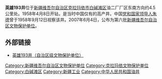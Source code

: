 {{文物保护单位
|名称 = 英雄193井
|图片 = <!-- 使用图片 -->
|说明 = <!-- 图片说明 -->
|级别 = 省级
|省名 = 新疆维吾尔自治区
|市/县名 = <!-- 市县级文物保护单位所在市县的名称，全国重点和省级不要填 -->
|所在 = [[克拉玛依市|克拉玛依市]][[白碱滩区|白碱滩区]]
|坐标 ={{coord|45|40|25|N|85|09|50|E}}
|分类 =  <!-- [[文物分类|文物分类]] -->
|时代 = <!-- 文物建成的时代 -->
|编号 = 6-133
|登录 = 第六批新疆维吾尔自治区文物保护单位
}}
'''英雄193井'''位于[[新疆维吾尔自治区|新疆维吾尔自治区]][[克拉玛依市|克拉玛依市]][[白碱滩区|白碱滩区]]油二厂厂区东南方向约4.5公里处。1958年4月8日开钻，是当时中国仅有的高产井。中国[[党和国家领导人|党和国家领导人]][[朱德|朱德]]曾于1958年9月12日视察该井。2007年6月4日，公布为第六批[[新疆维吾尔自治区文物保护单位|新疆维吾尔自治区文物保护单位]]。

== 外部链接 ==
*[http://whj.klmy.gov.cn/wwfwzwwycbh/Pages/%E8%8B%B1%E9%9B%84193%E4%BA%95.aspx 英雄193井（自治区级文物保护单位）] {{Wayback|url=http://whj.klmy.gov.cn/wwfwzwwycbh/Pages/%E8%8B%B1%E9%9B%84193%E4%BA%95.aspx |date=20150608153153 }}

[[Category:新疆维吾尔自治区文物保护单位|Category:新疆维吾尔自治区文物保护单位]]
[[Category:克拉玛依文物保护单位|Category:克拉玛依文物保护单位]]
[[Category:白碱滩区|Category:白碱滩区]]
[[Category:新疆工业|Category:新疆工业]]
[[Category:中华人民共和国油井|Category:中华人民共和国油井]]